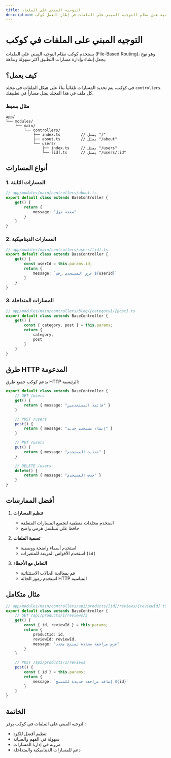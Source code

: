 ```yaml
---
title: التوجيه المبني على الملفات
description: شرح كيفية عمل نظام التوجيه المبني على الملفات في إطار العمل كوكب Kawkab
---
```


# التوجيه المبني على الملفات في كوكب

يستخدم كوكب نظام التوجيه المبني على الملفات (File-Based Routing)، وهو نهج يجعل إنشاء وإدارة مسارات التطبيق أكثر سهولة وبداهة.

## كيف يعمل؟

في كوكب، يتم تحديد المسارات تلقائياً بناءً على هيكل الملفات في مجلد `controllers`. كل ملف في هذا المجلد يمثل مساراً في تطبيقك.

### مثال بسيط

```
app/
└── modules/
    └── main/
        └── controllers/
            ├── index.ts         // يمثل "/"
            ├── about.ts         // يمثل "/about"
            └── users/
                ├── index.ts     // يمثل "/users"
                └── [id].ts      // يمثل "/users/:id"
```

## أنواع المسارات

### 1. المسارات الثابتة
```typescript
// app/modules/main/controllers/about.ts
export default class extends BaseController {
    get() {
        return {
            message: "صفحة حول"
        }
    }
}
```

### 2. المسارات الديناميكية
```typescript
// app/modules/main/controllers/users/[id].ts
export default class extends BaseController {
    get() {
        const userId = this.params.id;
        return {
            message: `عرض المستخدم رقم ${userId}`
        }
    }
}
```

### 3. المسارات المتداخلة
```typescript
// app/modules/main/controllers/blog/[category]/[post].ts
export default class extends BaseController {
    get() {
        const { category, post } = this.params;
        return {
            category,
            post
        }
    }
}
```

## طرق HTTP المدعومة

يدعم كوكب جميع طرق HTTP الرئيسية:

```typescript
export default class extends BaseController {
    // GET /users
    get() {
        return { message: "قائمة المستخدمين" }
    }

    // POST /users
    post() {
        return { message: "إنشاء مستخدم جديد" }
    }

    // PUT /users
    put() {
        return { message: "تحديث المستخدم" }
    }

    // DELETE /users
    delete() {
        return { message: "حذف المستخدم" }
    }
}
```
## أفضل الممارسات

1. **تنظيم المسارات**
   - استخدم مجلدات منطقية لتجميع المسارات المتعلقة
   - حافظ على تسلسل هرمي واضح

2. **تسمية الملفات**
   - استخدم أسماء واضحة ووصفية
   - استخدم الأقواس المربعة للمتغيرات `[id]`

3. **التعامل مع الأخطاء**
   - قم بمعالجة الحالات الاستثنائية
   - استخدم رموز الحالة HTTP المناسبة

## مثال متكامل

```typescript
// app/modules/main/controllers/api/products/[id]/reviews/[reviewId].ts
export default class extends BaseController {
    // GET /api/products/1/reviews/5
    get() {
        const { id, reviewId } = this.params;
        return {
            productId: id,
            reviewId: reviewId,
            message: "عرض مراجعة محددة لمنتج محدد"
        }
    }

    // POST /api/products/1/reviews
    post() {
        const { id } = this.params;
        return {
            message: `إضافة مراجعة جديدة للمنتج ${id}`
        }
    }
}
```

## الخاتمة

التوجيه المبني على الملفات في كوكب يوفر:
- تنظيم أفضل للكود
- سهولة في الفهم والصيانة
- مرونة في إدارة المسارات
- دعم للمسارات الديناميكية والمتداخلة
